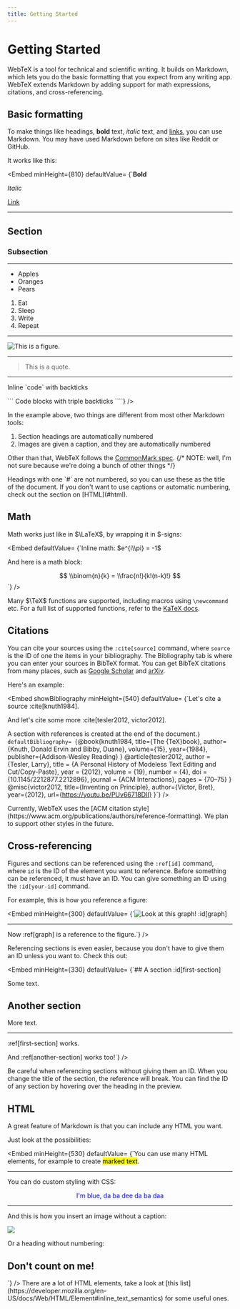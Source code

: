 ```yaml
---
title: Getting Started
---
```


# Getting Started

WebTeX is a tool for technical and scientific writing. It builds on Markdown, which lets you do the basic formatting that you expect from any writing app. WebTeX extends Markdown by adding support for math expressions, citations, and cross-referencing.

## Basic formatting

To make things like headings, **bold** text, _italic_ text, and [links](#), you can use Markdown. You may have used Markdown before on sites like Reddit or GitHub.

It works like this:

<Embed 
  minHeight={810}
  defaultValue=
{`**Bold**

_Italic_

[Link](https://webtex.vercel.app/)

---

## Section

### Subsection

---

- Apples
- Oranges
- Pears

1. Eat
2. Sleep
3. Write
4. Repeat

---

![This is a figure.](/nickelback.jpg)

---

> This is a quote.

---

Inline \`code\` with backticks

\`\`\`
Code blocks with triple backticks
\`\`\``}
/>

In the example above, two things are different from most other Markdown tools:

1. Section headings are automatically numbered
2. Images are given a caption, and they are automatically numbered

Other than that, WebTeX follows the [CommonMark spec](https://commonmark.org/).
{/* NOTE: well, I'm not sure because we're doing a bunch of other things */}

<Callout>
  Headings with one `#` are not numbered, so you can use these as the title of
  the document.
</Callout>

<Callout>
  If you don't want to use captions or automatic numbering, check out the
  section on [HTML](#html).
</Callout>

## Math

Math works just like in $\LaTeX$, by wrapping it in $-signs:

<Embed defaultValue=
{`Inline math: $e^{i\\pi} = -1$

And here is a math block:

$$
\\binom{n}{k} = \\frac{n!}{k!(n-k)!}
$$`}
/>

Many $\TeX$ functions are supported, including macros using `\newcommand` etc. For a full list of supported functions, refer to the [KaTeX docs](https://katex.org/docs/supported.html).

## Citations

You can cite your sources using the `:cite[source]` command, where `source` is the ID of one the items in your bibliography. The Bibliography tab is where you can enter your sources in BibTeX format. You can get BibTeX citations from many places, such as [Google Scholar](https://scholar.google.com/) and [arXiv](https://arxiv.org/).

Here's an example:

<Embed
  showBibliography
  minHeight={540}
  defaultValue=
{`Let's cite a source :cite[knuth1984].

And let's cite some more :cite[tesler2012, victor2012].

A section with references is created at the end of the document.`}
  defaultBibliography=
{`@book{knuth1984,
  title={The {TeX}book},
  author={Knuth, Donald Ervin and Bibby, Duane},
  volume={15},
  year={1984},
  publisher={Addison-Wesley Reading}
}
@article{tesler2012,
  author = {Tesler, Larry},
  title = {A Personal History of Modeless Text Editing and Cut/Copy-Paste},
  year = {2012},
  volume = {19},
  number = {4},
  doi = {10.1145/2212877.2212896},
  journal = {ACM Interactions},
  pages = {70–75}
}
@misc{victor2012,
  title={Inventing on Principle},
  author={Victor, Bret},
  year={2012},
  url={https://youtu.be/PUv66718DII}
}`}
/>

<Callout>
  Currently, WebTeX uses the [ACM citation style](https://www.acm.org/publications/authors/reference-formatting). We plan to support other styles in the future.
</Callout>

## Cross-referencing

Figures and sections can be referenced using the `:ref[id]` command, where `id` is the ID of the element you want to reference. Before something can be referenced, it must have an ID. You can give something an ID using the `:id[your-id]` command.

For example, this is how you reference a figure:

<Embed
  minHeight={300}
  defaultValue=
{`![Look at this graph!](/nickelback.jpg) :id[graph]

---

Now :ref[graph] is a reference to the figure.`}
/>

Referencing sections is even easier, because you don't have to give them an ID unless you want to. Check this out:

<Embed
  minHeight={330}
  defaultValue=
{`## A section :id[first-section]

Some text.

## Another section

More text.

---

:ref[first-section] works.

And :ref[another-section] works too!`}
/>

<Callout variant="warning">
  Be careful when referencing sections without giving them an ID. When you change the title of the section, the reference will break.
</Callout>

<Callout>
  You can find the ID of any section by hovering over the heading in the preview.
</Callout>

## HTML

A great feature of Markdown is that you can include any HTML you want.

Just look at the possibilities:

<Embed
  minHeight={530}
  defaultValue=
{`You can use many HTML elements, for example to create <mark>marked text</mark>.

---

You can do custom styling with CSS:

<p style="color: blue; text-align: center;">I'm blue, da ba dee da ba daa</p>

---

And this is how you insert an image without a caption:

<img src="/nickelback.jpg">

Or a heading without numbering:

<h2>Don't count on me!</h2>`}
/>

<Callout>
  There are a lot of HTML elements, take a look at [this list](https://developer.mozilla.org/en-US/docs/Web/HTML/Element#inline_text_semantics) for some useful ones.
</Callout>
